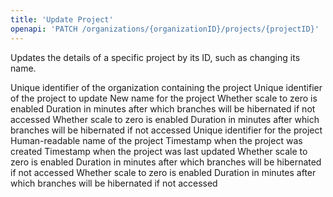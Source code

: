 ```yaml
---
title: 'Update Project'
openapi: 'PATCH /organizations/{organizationID}/projects/{projectID}'
---
```


Updates the details of a specific project by its ID, such as changing its name.

<ParamField path="organizationID" type="string" required>
  Unique identifier of the organization containing the project
</ParamField>

<ParamField path="projectID" type="string" required>
  Unique identifier of the project to update
</ParamField>

<ParamField body="name" type="string">
  New name for the project
</ParamField>
<ParamField body="configuration" type="object">
  <Expandable title="Project Configuration">
    <ResponseField name="scaleToZero" type="object">
      <Expandable title="Scale To Zero Configuration">
        <ResponseField name="baseBranches" type="object">
          <Expandable title="Scale To Zero Configuration">
            <ResponseField name="enabled" type="boolean">
              Whether scale to zero is enabled
            </ResponseField>
            <ResponseField name="inactivityPeriodMinutes" type="integer">
              Duration in minutes after which branches will be hibernated if not accessed
            </ResponseField>
          </Expandable>
        </ResponseField>
        <ResponseField name="childBranches" type="object">
          <Expandable title="Scale To Zero Configuration">
            <ResponseField name="enabled" type="boolean">
              Whether scale to zero is enabled
            </ResponseField>
            <ResponseField name="inactivityPeriodMinutes" type="integer">
              Duration in minutes after which branches will be hibernated if not accessed
            </ResponseField>
          </Expandable>
        </ResponseField>
      </Expandable>
    </ResponseField>
  </Expandable>
</ParamField>

<ResponseField name="id" type="string">
  Unique identifier for the project
</ResponseField>
<ResponseField name="name" type="string">
  Human-readable name of the project
</ResponseField>
<ResponseField name="createdAt" type="string" format="date-time">
  Timestamp when the project was created
</ResponseField>
<ResponseField name="updatedAt" type="string" format="date-time">
  Timestamp when the project was last updated
</ResponseField>
<ResponseField name="configuration" type="object">
  <Expandable title="Project Configuration">
    <ResponseField name="scaleToZero" type="object">
      <Expandable title="Scale To Zero Configuration">
        <ResponseField name="baseBranches" type="object">
          <Expandable title="Scale To Zero Configuration">
            <ResponseField name="enabled" type="boolean">
              Whether scale to zero is enabled
            </ResponseField>
            <ResponseField name="inactivityPeriodMinutes" type="integer">
              Duration in minutes after which branches will be hibernated if not accessed
            </ResponseField>
          </Expandable>
        </ResponseField>
        <ResponseField name="childBranches" type="object">
          <Expandable title="Scale To Zero Configuration">
            <ResponseField name="enabled" type="boolean">
              Whether scale to zero is enabled
            </ResponseField>
            <ResponseField name="inactivityPeriodMinutes" type="integer">
              Duration in minutes after which branches will be hibernated if not accessed
            </ResponseField>
          </Expandable>
        </ResponseField>
      </Expandable>
    </ResponseField>
  </Expandable>
</ResponseField>

